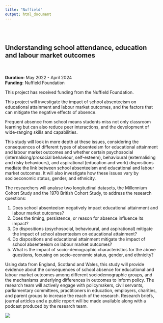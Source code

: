 ```yaml
---
title: "Nuffield"
output: html_document
---
```



<style type="text/css">
.title {
  display: none;
}

#getting-started img {
  margin-right: 10px;
}

</style>

<div class="row" style="padding-top: 30px;">
<div class="col-sm-8">

# **Understanding school attendance, education and labour market outcomes ** 

<br> <br>
**Duration:** May 2022 - April 2024\
**Funding:** Nuffield Foundation

This project has received funding from the Nuffield Foundation.

This project will investigate the impact of school absenteeism on educational attainment and labour market outcomes, and the factors that can mitigate the negative effects of absence.  

Frequent absence from school means students miss not only classroom learning but can also reduce peer interactions, and the development of wide-ranging skills and capabilities.

This study will look in more depth at these issues, considering the consequences of different types of absenteeism for educational attainment and labour market outcomes and whether certain psychosocial (internalising/prosocial behaviour, self-esteem), behavioural (externalising and risky behaviours), and aspirational (education and work) dispositions mediate the link between school absenteeism and educational and labour market outcomes. It will also investigate how these issues vary by socioeconomic status, gender, and ethnicity. 

The researchers will analyse two longitudinal datasets, the Millennium Cohort Study and the 1970 British Cohort Study, to address the research questions:

<ol type = "1">
         <li>Does school absenteeism negatively impact educational attainment and labour market outcomes?</li>
         <li>Does the timing, persistence, or reason for absence influence its impact?</li>
         <li>Do dispositions (psychosocial, behavioural, and aspirational) mitigate the impact of school absenteeism on educational attainment?</li>
         <li>Do dispositions and educational attainment mitigate the impact of school absenteeism on labour market outcomes?</li>
         <li>What is the impact of socio-demographic characteristics for the above questions, focusing on socio-economic status, gender, and ethnicity?</li>
      </ol>

Using data from England, Scotland and Wales, this study will provide evidence about the consequences of school absence for educational and labour market outcomes among different sociodemographic groups, and the mechanisms underlying differences in outcomes to inform policy. The research team will actively engage with policymakers, civil servants, parliamentary committees, practitioners in education, employers, charities, and parent groups to increase the reach of the research. Research briefs, journal articles and a public report will be made available along with a podcast produced by the research team.


</div>
<div class="col-sm-4">

<a href = "https://www.nuffieldfoundation.org/">
![](images/nuffield.png)
</a>
